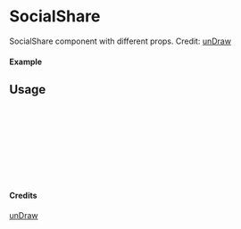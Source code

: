 
<Meta of={SocialShare} title="unDraw/SocialShare" />

# SocialShare

SocialShare component with different props.
Credit: [unDraw](https://undraw.co/illustrations)

#### Example

<Canvas of={SocialShare.Primary} />

## Usage

```ts
import { SocialShare } from "yadl-ui";

const Example = () => {
  return (
      <SocialShare />
  );
};

export default Example;
```

#### Credits
[unDraw](https://undraw.co/illustrations)
